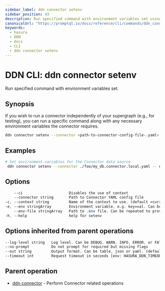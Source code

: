 ```yaml
---
sidebar_label: ddn connector setenv
sidebar_position: 43
description: Run specified command with environment variables set using the DDN CLI
canonicalUrl: "https://promptql.io/docs/reference/cli/commands/ddn_connector_setenv"
keywords:
  - hasura
  - DDN
  - docs
  - CLI
  - ddn connector setenv
---
```


# DDN CLI: ddn connector setenv

Run specified command with environment variables set.

## Synopsis

If you wish to run a connector independently of your supergraph (e.g., for testing), you can run a specific command along with any necessary environment variables the connector requires.

```bash
ddn connector setenv --connector <path-to-connector-config-file-.yaml> -- <command> [flags]
```

## Examples

```bash
# Set environment variables for the Connector data source
 ddn connector setenv --connector ./foo/my_db.connector.local.yaml -- npm run start
```

## Options

```sass
    --ci                     Disables the use of context
    --connector string       Path to Connector YAML config file
-c, --context string         Name of the context to use. (default <current_context>)
-e, --env stringArray        Environment variable, e.g. key=val. Can be repeated to provide multiple env vars
    --env-file stringArray   Path to .env file. Can be repeated to provide multiple env files
-h, --help                   help for setenv
```

## Options inherited from parent operations

```sass
--log-level string   Log level. Can be DEBUG, WARN, INFO, ERROR, or FATAL. (default "INFO")
--no-prompt          Do not prompt for required but missing flags
--out string         Output format. Can be table, json or yaml. (default "table")
--timeout int        Request timeout in seconds [env: HASURA_DDN_TIMEOUT] (default 100)
```

## Parent operation

- [ddn connector](/reference/cli/commands/ddn_connector) - Perform Connector related operations
